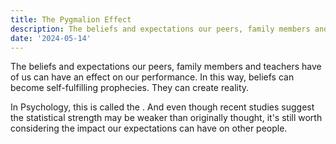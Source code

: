 ```yaml
---
title: The Pygmalion Effect
description: The beliefs and expectations our peers, family members and teachers have of us can become self-fulfilling prophecies.
date: '2024-05-14'
---
```



The beliefs and expectations our peers, family members and teachers have of us can have an effect on our performance. In this way, beliefs can become self-fulfilling prophecies. They can create reality.

In Psychology, this is called the <Sidenote highlight='Pygmalion effect' content='Pygmalion Effect: https://thedecisionlab.com/biases/the-pygmalion-effect.'/>. And even though recent studies suggest the statistical strength may be weaker than originally thought, it's still worth considering the impact our expectations can have on other people.
